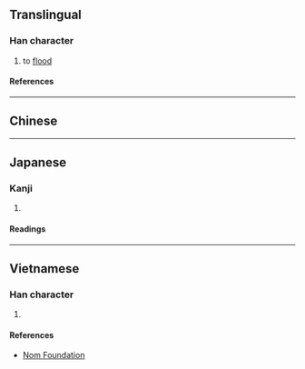 {{character info/new}}
==Translingual==

===Han character===
{{Han char|rn=85|rad=水|as=08|sn=11|four=37177|canj=ENHX|ids=⿰氵臽}}

# to [[flood]]

====References====
{{Han ref|kx=0629.120|dkj=17624|dj=1031.070|hdz=31656.070|uh=6DCA}}

----

==Chinese==
{{zh-see|淹|v}}

----

==Japanese==

===Kanji===
{{ja-kanji|grade=|rs=水08}}

# {{defn|lang=ja|sort=水08}}

====Readings====
{{ja-readings
|on=かん, ごん, えん, あん
}}

----

==Vietnamese==

===Han character===
{{vi-readings|rs=水08|reading=yêm}}

# {{defn|lang=vi|sort=水08}}

====References====
* [http://nomfoundation.org/common/nom_details.php?codepoint=6dca Nom Foundation]